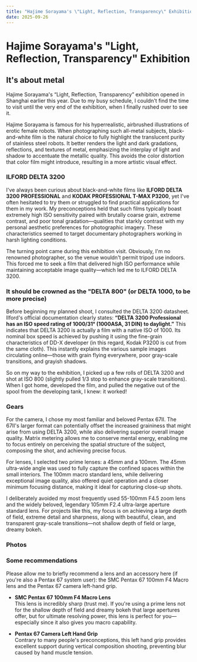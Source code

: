 ```yaml
---
title: "Hajime Sorayama's \"Light, Reflection, Transparency\" Exhibition"
date: 2025-09-26
---
```


# Hajime Sorayama's "Light, Reflection, Transparency" Exhibition




<Photo src={P6731} lqip={P6731LQ} />

## It's about metal
Hajime Sorayama's “Light, Reflection, Transparency” exhibition opened in Shanghai earlier this year. Due to my busy schedule, I couldn't find the time to visit until the very end of the exhibition, when I finally rushed over to see it.  

Hajime Sorayama is famous for his hyperrealistic, airbrushed illustrations of erotic female robots. When photographing such all-metal subjects, black-and-white film is the natural choice to fully highlight the translucent purity of stainless steel robots. It better renders the light and dark gradations, reflections, and textures of metal, emphasizing the interplay of light and shadow to accentuate the metallic quality. This avoids the color distortion that color film might introduce, resulting in a more artistic visual effect.  

### ILFORD DELTA 3200
I've always been curious about black-and-white films like **ILFORD DELTA 3200 PROFESSIONAL** and **KODAK PROFESSIONAL T-MAX P3200**, yet I've often hesitated to try them or struggled to find practical applications for them in my work. My preconceptions held that such films typically boast extremely high ISO sensitivity paired with brutally coarse grain, extreme contrast, and poor tonal gradation—qualities that starkly contrast with my personal aesthetic preferences for photographic imagery. These characteristics seemed to target documentary photographers working in harsh lighting conditions.  

The turning point came during this exhibition visit. Obviously, I'm no renowned photographer, so the venue wouldn't permit tripod use indoors. This forced me to seek a film that delivered high ISO performance while maintaining acceptable image quality—which led me to ILFORD DELTA 3200.  

### It should be crowned as the "DELTA 800" (or DELTA 1000, to be more precise)
Before beginning my planned shoot, I consulted the DELTA 3200 datasheet. Ilford's official documentation clearly states: **“DELTA 3200 Professional has an ISO speed rating of 1000/31° (1000ASA, 31 DIN) to daylight.”** This indicates that DELTA 3200 is actually a film with a native ISO of 1000. Its nominal box speed is achieved by pushing it using the fine-grain characteristics of DD-X developer (in this regard, Kodak P3200 is cut from the same cloth). This instantly explains the various sample images circulating online—those with grain flying everywhere, poor gray-scale transitions, and grayish shadows.  

So on my way to the exhibition, I picked up a few rolls of DELTA 3200 and shot at ISO 800 (slightly pulled 1/3 stop to enhance gray-scale transitions). When I got home, developed the film, and pulled the negative out of the spool from the developing tank, I knew: it worked!  

### Gears
For the camera, I chose my most familiar and beloved Pentax 67II. The 67II's larger format can potentially offset the increased graininess that might arise from using DELTA 3200, while also delivering superior overall image quality. Matrix metering allows me to conserve mental energy, enabling me to focus entirely on perceiving the spatial structure of the subject, composing the shot, and achieving precise focus.  

For lenses, I selected two prime lenses: a 45mm and a 100mm. The 45mm ultra-wide angle was used to fully capture the confined spaces within the small interiors. The 100mm macro standard lens, while delivering exceptional image quality, also offered quiet operation and a closer minimum focusing distance, making it ideal for capturing close-up shots.  

I deliberately avoided my most frequently used 55-100mm F4.5 zoom lens and the widely beloved, legendary 105mm F2.4 ultra-large aperture standard lens. For projects like this, my focus is on achieving a large depth of field, extreme detail and sharpness, along with beautiful, clean, and transparent gray-scale transitions—not shallow depth of field or large, dreamy bokeh.  


### Photos
<Photo src={P6720} lqip={P6720LQ} json={P6720JSON} />
<Photo src={P671} lqip={P671LQ} json={P671JSON} />
<Photo src={P6721} lqip={P6721LQ} json={P6721JSON} />
<Photo src={P6722} lqip={P6722LQ} json={P6722JSON} />
<Photo src={P6725} lqip={P6725LQ} json={P6725JSON} />
<Photo src={P6731} lqip={P6731LQ} json={P6731JSON} />
<Photo src={P6726} lqip={P6726LQ} json={P6726JSON} />
<Photo src={P6728} lqip={P6728LQ} json={P6728JSON} />
<Photo src={P6727} lqip={P6727LQ} json={P6727JSON} />
<Photo src={P6737} lqip={P6737LQ} json={P6737JSON} />
<Photo src={P6736} lqip={P6736LQ} json={P6736JSON} />
<Photo src={P6732} lqip={P6732LQ} json={P6732JSON} />
<Photo src={P6738} lqip={P6738LQ} json={P6738JSON} />
<Photo src={P6739} lqip={P6739LQ} json={P6739JSON} />
<Photo src={P674} lqip={P674LQ} json={P674JSON} />
<Photo src={P6740} lqip={P6740LQ} json={P6740JSON} />
<Photo src={P675} lqip={P675LQ} json={P675JSON} />
<Photo src={P676} lqip={P676LQ} json={P676JSON} />
<Photo src={P677} lqip={P677LQ} json={P677JSON} />
<Photo src={P678} lqip={P678LQ} json={P678JSON} />
<Photo src={P679} lqip={P679LQ} json={P679JSON} />
<Photo src={P6719} lqip={P6719LQ} json={P6719JSON} />
<Photo src={P6729} lqip={P6729LQ} json={P6729JSON} />
<Photo src={P6733} lqip={P6733LQ} json={P6733JSON} />

### Some recommendations
Please allow me to briefly recommend a lens and an accessory here (if you're also a Pentax 67 system user): the SMC Pentax 67 100mm F4 Macro lens and the Pentax 67 camera left-hand grip.  

* **SMC Pentax 67 100mm F4 Macro Lens**  
This lens is incredibly sharp (trust me). If you're using a prime lens not for the shallow depth of field and dreamy bokeh that large apertures offer, but for ultimate resolving power, this lens is perfect for you—especially since it also gives you macro capability.  


* **Pentax 67 Camera Left Hand Grip**  
Contrary to many people's preconceptions, this left hand grip provides excellent support during vertical composition shooting, preventing blur caused by hand muscle tension.  

